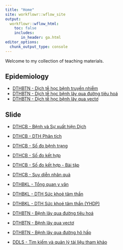 ```yaml
---
title: "Home"
site: workflowr::wflow_site
output:
  workflowr::wflow_html:
    toc: false
    includes:
       in_header: ga.html
editor_options:
  chunk_output_type: console
---
```


Welcome to my collection of teaching materials.

## Epidemiology

* [DTHBTN - Dịch tễ học bệnh truyền nhiễm](https://decidelab.github.io/teaching_materials/DTHBTN_BenhTruyenNhiem.html)
* [DTHBTN - Dịch tễ học bệnh lây qua đường tiêu hoá](https://decidelab.github.io/teaching_materials/DTHBTN_BenhDuongTieuHoa.html)
* [DTHBTN - Dịch tễ học bệnh lây qua vectơ](https://decidelab.github.io/teaching_materials/DTHBTN_BenhLayQuaVecto.html)

## Slide

* [DTHCB - Bệnh và Sự xuất hiện Dịch](https://decidelab.github.io/teaching_materials/slides/Slide_DTHCB_BenhDich.html)
* [DTHCB - DTH Phân tích](https://decidelab.github.io/teaching_materials/slides/Slide_DTHCB_DTHPT.html)
* [DTHCB - Số đo bệnh trạng](https://decidelab.github.io/teaching_materials/slides/Slide_DTHCB_SDBT.html)
* [DTHCB - Số đo kết hợp](https://decidelab.github.io/teaching_materials/slides/Slide_DTHCB_SDKH.html)
* [DTHCB - Số đo kết hợp - Bài tập](https://decidelab.github.io/teaching_materials/slides/Slide_DTHCB_BTSDKH.html)
* [DTHCB - Suy diễn nhân quả](https://decidelab.github.io/teaching_materials/slides/Slide_DTHCB_SDNQ.html)
* [DTHBKL - Tổng quan y văn](https://decidelab.github.io/teaching_materials/slides/Slide_DTHBKL_TQYV_YHDP_20210305.html)
* [DTHBKL - DTH Sức khoẻ tâm thần](https://decidelab.github.io/teaching_materials/slides/Slide_DTHBKL_MentalHealth.html)
* [DTHBKL - DTH Sức khoẻ tâm thần (YHDP)](https://decidelab.github.io/teaching_materials/slides/Slide_DTHBKL_MentalHealth_YHDP_20210325.html)
* [DTHBTN - Bệnh lây qua đường tiêu hoá](https://decidelab.github.io/teaching_materials/slides/Slide_DTHBTN_BTH.html)
* [DTHBTN - Bệnh lây qua vectơ](https://decidelab.github.io/teaching_materials/slides/Slide_DTHBTN_BV.html)
* [DTHBTN - Bệnh lây qua đường hô hấp](https://decidelab.github.io/teaching_materials/slides/Slide_DTHBTN_BHH.html)

* [DDLS - Tìm kiếm và quản lý tài liệu tham khảo](https://decidelab.github.io/teaching_materials/slides/Slide_DDLS_TLTK_20210310)
